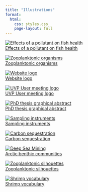 ```yaml
---
title: "Illustrations"
format: 
  html:
    css: styles.css
    page-layout: full
---
```


<div class="gallery">

<div class="gallery-item">
  <a href="./Illustration/Manon_Lefebvre_MT180/Manon_Lefebvre_MT180.qmd">
    <img src="./Illustration/Manon_Lefebvre_MT180/Manon_Lefebvre_MT180_squared.png" alt="Effects of a pollutant on fish health">
    <div class="caption">Effects of a pollutant on fish health</div>
  </a>
</div>

<div class="gallery-item">
  <a href="./Illustration/Projet_maternelles/Maternelles.qmd">
    <img src="./Illustration/Projet_maternelles/Zooplankton.png" alt="Zooplanktonic organisms">
    <div class="caption">Zooplanktonic organisms</div>
  </a>
</div>

<div class="gallery-item">
  <a href="./Illustration/Logo/logo.qmd">
    <img src="./Illustration/Logo/logo_with_background.png" alt="Website logo">
    <div class="caption">Website logo</div>
  </a>
</div>

<div class="gallery-item">
  <a href="./Illustration/PhD/UVP_user_meeting_logo/logo_UVP_user_meeting.qmd">
    <img src="./Illustration/PhD/UVP_user_meeting_logo/Logo_UVP_user_meeting_Squared.png" alt="UVP User meeting logo">
    <div class="caption">UVP User meeting logo</div>
  </a>
</div>

<div class="gallery-item">
  <a href="./Illustration/PhD/For_me/Graphical_abstract_PhD_thesis/Graphical_abstract_PhD_thesis.qmd">
    <img src="./Illustration/PhD/For_me/Graphical_abstract_PhD_thesis/Chapters_reduced_quality.png" alt="PhD thesis graphical abstract">
    <div class="caption">PhD thesis graphical abstract</div>
  </a>
</div>

<div class="gallery-item">
  <a href="./Illustration/PhD/For_me/Sampling_instruments/Sampling_instruments.qmd">
    <img src="./Illustration/PhD/For_me/Sampling_instruments/Sampling_instruments.png" alt="Sampling instruments">
    <div class="caption">Sampling instruments</div>
  </a>
</div>

<div class="gallery-item">
  <a href="./Illustration/PhD/Florian/Florian.qmd">
    <img src="./Illustration/PhD/Florian/illustration_press_release_squared.jpg" alt="Carbon sequestration">
    <div class="caption">Carbon sequestration</div>
  </a>
</div>

<div class="gallery-item">
  <a href="./Illustration/PhD/Anais/Anais.qmd">
    <img src="./Illustration/PhD/Anais/Anais_full_squared.jpg" alt="Deep Sea Mining">
    <div class="caption">Arctic benthic communities</div>
  </a>
</div>


<div class="gallery-item">
  <a href="./Illustration/Planktonic_shadows/Planktonic_shadows.qmd">
    <img src="./Illustration/Planktonic_shadows/Planktonic_shadows.png" alt="Zooplanktonic silhouettes">
    <div class="caption">Zooplanktonic silhouettes</div>
  </a>
</div>

<div class="gallery-item">
  <a href="./Illustration/PhD/Teaching/Shrimp.qmd">
    <img src="./Illustration/PhD/Teaching/Shrimp_vocabulary_squared.png" alt="Shrimp vocabulary">
    <div class="caption">Shrimp vocabulary</div>
  </a>
</div>

</div>
